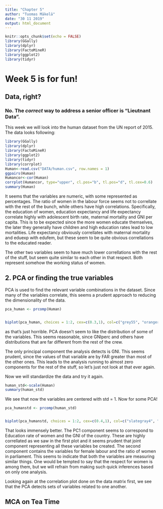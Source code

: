 ```yaml
---
title: "Chapter 5"
author: "Tuomas Mäkelä"
date: "30 11 2019"
output: html_document
---
```


```r
knitr::opts_chunk$set(echo = FALSE)
library(GGally)
library(dplyr)
library(FactoMineR)
library(ggplot2)
library(tidyr)
```
# Week 5 is for fun!


## Data, right? 

### No. The *correct* way to address a senior officer is "Lieutnant Data".

This week we will look into the human dataset from the UN report of 2015. The data looks following:
```r
library(GGally)
library(dplyr)
library(FactoMineR)
library(ggplot2)
library(tidyr)
library(corrplot)
Human<-read.csv("DATA/human.csv", row.names = 1)
ggpairs(Human)
Humancor<-cor(Human)
corrplot(Humancor, type="upper", cl.pos="b", tl.pos="d", tl.cex=0.6)
summary(Human)
```

It seems that the variables are numeric, with some represented as percentages. The ratio of women in the labour force seems not to correllate with the rest of the bunch, while others have high correlations. Specifically, the education of women, education expectancy and life expectancy correlate highly with adolescent birth rate, maternal mortality and GNI per capita. This is to be expected since the more women educate themselves, the later they generally have children and high education rates lead to low mortalities. Life expectancy obviously correllates with maternal mortality and eduexp with edufem, but these seem to be quite obvious correllations to the educated reader.

The other two variables seem to have much lower correllations with the rest of the stuff, but seem quite similar to each other in that respect. Both represent somehow the working status of women.  

## 2. PCA or finding the true variables

PCA is used to find the relevant variable combinations in the dataset. Since many of the variables correlate, this seems a prudent approach to reducing the dimensionality of the data.

```r
pca_human <- prcomp(Human)


biplot(pca_human, choices = 1:2, cex=c(0.3,1), col=c("grey55", "orangered3"), main="Please disregard this graph")
```
  
as that's just horrible. PCA doesn't seem to like the distribution of some of the variables. This seems reasonable, since GNIperc and others have distributions that are far different from the rest of the crew.

The only principal component the analysis detects is GNI. This seems prudent, since the values of that variable are by FAR greater than most of the other ones. This leads to the analysis running to almost zero components for the rest of the stuff, so let's just not look at that ever again.


Now we will standardize the data and try it again.  
```r
human_std<-scale(Human)
summary(human_std)

```

We see that now the variables are centered with std = 1. Now for some PCA!  

```r
pca_humanstd <- prcomp(human_std)


biplot(pca_humanstd, choices = 1:2, cex=c(0.4,1), col=c("slategray4", "green4"), main="Relations of Women In the World")

```

That looks immensely better. The PC1 component seems to correspond to Education rate of women and the GNI of the country. These are highly correllated as we saw in the first plot and it seems prudent that  joint component representing all these variables be created. The second component contains the variables for female labour and the ratio of women in parliament. This seems to indicate that both the variables are measuring similar things. One would be tempted to say that the respect for women is among them, but we will refrain from making such quick inferences based on only one analysis.

Looking again at the correlation plot done on the data matrix first, we see that the PCA detects sets of variables related to one another. 

## MCA on Tea Time
